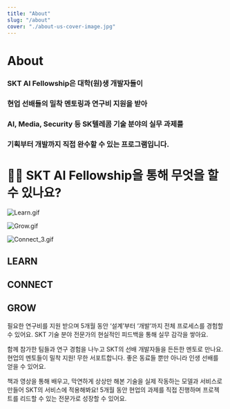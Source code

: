 ```yaml
---
title: "About"
slug: "/about"
cover: "./about-us-cover-image.jpg"
---
```


# About

### SKT AI Fellowship은 대학(원)생 개발자들이 
### 현업 선배들의 밀착 멘토링과 연구비 지원을 받아
### AI, Media, Security 등 SK텔레콤 기술 분야의 실무 과제를
### 기획부터 개발까지 직접 완수할 수 있는 프로그램입니다.

# 👩‍💻 SKT AI Fellowship을 통해 무엇을 할 수 있나요?

![Learn.gif](https://s3-us-west-2.amazonaws.com/secure.notion-static.com/b2cb3060-e4e1-43fe-9980-0591c94ec8e8/Learn.gif)

![Grow.gif](https://s3-us-west-2.amazonaws.com/secure.notion-static.com/ce7eb470-f0e7-410c-94a8-4b32537d302a/Grow.gif)

![Connect_3.gif](https://s3-us-west-2.amazonaws.com/secure.notion-static.com/1f916ab8-97a8-486a-a283-23db19b1899a/Connect_3.gif)

## LEARN

## CONNECT

## GROW

필요한 연구비를 지원 받으며 5개월 동안 ‘설계’부터 ‘개발’까지 전체 프로세스를 경험할 수 있어요.
SKT 기술 분야 전문가의 현실적인 피드백을 통해 실무 감각을 쌓아요.

함께 참가한 팀들과 연구 경험을 나누고 SKT의 선배 개발자들을 든든한 멘토로 만나요.
현업의 멘토들이 밀착 지원! 무한 서포트합니다. 
좋은 동료들 뿐만 아니라 인생 선배를 얻을 수 있어요.

책과 영상을 통해 배우고, 막연하게 상상만 해본 기술을 실제 작동하는 모델과 서비스로 만들어 SKT의 서비스에 적용해봐요!
5개월 동안 현업의 과제를 직접 진행하며 프로젝트를 리드할 수 있는 전문가로 성장할 수 있어요.
